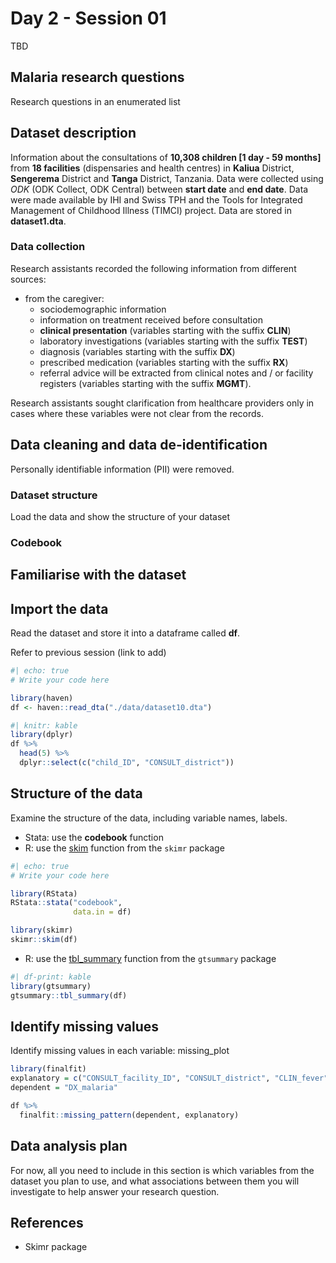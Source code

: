 # Day 2 - Session 01

TBD

## Malaria research questions

Research questions in an enumerated list

## Dataset description

Information about the consultations of **10,308 children \[1 day - 59 months\]** from **18 facilities** (dispensaries and health centres) in **Kaliua** District, **Sengerema** District and **Tanga** District, Tanzania. Data were collected using *ODK* (ODK Collect, ODK Central) between **start date** and **end date**. Data were made available by IHI and Swiss TPH and the Tools for Integrated Management of Childhood Illness (TIMCI) project. Data are stored in **dataset1.dta**.

### Data collection

Research assistants recorded the following information from different sources:

-   from the caregiver:
    -   sociodemographic information
    -   information on treatment received before consultation
    -   **clinical presentation** (variables starting with the suffix **CLIN**)
    -   laboratory investigations (variables starting with the suffix **TEST**)
    -   diagnosis (variables starting with the suffix **DX**)
    -   prescribed medication (variables starting with the suffix **RX**)
    -   referral advice will be extracted from clinical notes and / or facility registers (variables starting with the suffix **MGMT**).

Research assistants sought clarification from healthcare providers only in cases where these variables were not clear from the records.

## Data cleaning and data de-identification

Personally identifiable information (PII) were removed.

### Dataset structure

Load the data and show the structure of your dataset

### Codebook

## Familiarise with the dataset

## Import the data

Read the dataset and store it into a dataframe called **df**.

::: callout-tip
Refer to previous session (link to add)
:::

```r
#| echo: true
# Write your code here
```

```r
library(haven)
df <- haven::read_dta("./data/dataset10.dta")
```

```r
#| knitr: kable
library(dplyr)
df %>%
  head(5) %>%
  dplyr::select(c("child_ID", "CONSULT_district"))
```

## Structure of the data

Examine the structure of the data, including variable names, labels.

::: callout-tip
-   Stata: use the **codebook** function
-   R: use the [skim](https://docs.ropensci.org/skimr/reference/skim.html) function from the `skimr` package
:::

```r
#| echo: true
# Write your code here
```

```r
library(RStata)
RStata::stata("codebook",
              data.in = df)
```

```r
library(skimr)
skimr::skim(df)
```

::: callout-tip
-   R: use the [tbl_summary](https://www.danieldsjoberg.com/gtsummary/reference/tbl_summary.html) function from the `gtsummary` package
:::

```r
#| df-print: kable
library(gtsummary)
gtsummary::tbl_summary(df)
```

## Identify missing values

Identify missing values in each variable: missing_plot

```r
library(finalfit)
explanatory = c("CONSULT_facility_ID", "CONSULT_district", "CLIN_fever")
dependent = "DX_malaria"

df %>% 
  finalfit::missing_pattern(dependent, explanatory)
```

## Data analysis plan

For now, all you need to include in this section is which variables from the dataset you plan to use, and what associations between them you will investigate to help answer your research question.

## References

* Skimr package
